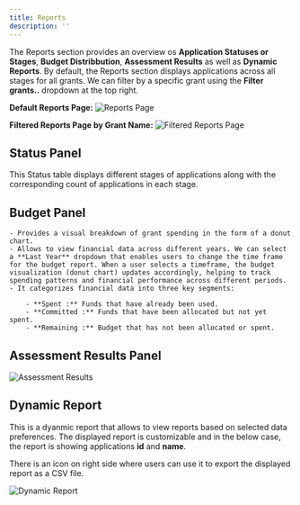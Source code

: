 ```yaml
---
title: Reports
description: ''
---
```


The Reports section provides an overview os **Application Statuses or Stages**, **Budget Distribbution**, **Assessment Results** as well as **Dynamic Reports**. By default, the Reports section displays applications across all stages for all grants. We can filter by a specific grant using the **Filter grants..** dropdown at the top right.

**Default Reports Page:**
![Reports Page](/images/guides/reports/reports-page.png)

**Filtered Reports Page by Grant Name:**
![Filtered Reports Page](/images/guides/reports/filtered-reports.png)

## Status Panel
This Status table displays different stages of applications along with the corresponding count of applications in each stage.


## Budget Panel
    - Provides a visual breakdown of grant spending in the form of a donut chart. 
    - Allows to view financial data across different years. We can select a **Last Year** dropdown that enables users to change the time frame for the budget report. When a user selects a timeframe, the budget visualization (donut chart) updates accordingly, helping to track spending patterns and financial performance across different periods. 
    - It categorizes financial data into three key segments:

        - **Spent :** Funds that have already been used.
        - **Committed :** Funds that have been allocated but not yet spent.
        - **Remaining :** Budget that has not been allocated or spent.

## Assessment Results Panel

![Assessment Results](/images/guides/reports/assessment-results.png)

## Dynamic Report 

This is a dyanmic report that allows to view reports based on selected data preferences. The displayed report is customizable and in the below case, the report is showing applications **id** and **name**.

There is an icon on right side where users can use it to export the displayed report as a CSV file.

![Dynamic Report](/images/guides/reports/dynamic-report.png)

